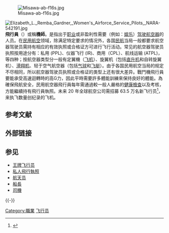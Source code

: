 {{Expand language|1=en|time=2020-09-27T11:59:01+00:00}}
[[File:Misawa-ab-f16s.jpg|thumb]]

[[File:Elizabeth_L._Remba_Gardner,_Women's_Airforce_Service_Pilots,_NARA-542191.jpg|right]]
'''飛行員'''（{{lang-en|pilot}}）或稱'''機師'''。是指出于[[职业|职业]]或非盈利性需要（例如：[[娱乐|娱乐]]）[[驾驶|驾驶]][[航空器|航空器]]的人员。在[[民用航空|民用航空]]领域，除满足特定要求的情况外，各国[[民用航空|民航]]当局一般都要求航空器驾驶员需持有相应的有效执照或合格证方可进行飞行活动。常见的航空器驾驶员执照按用途分有：私用 (PPL)、仪器飞行 (IR)、商用（CPL）、航线运输 (ATPL)，等四种；按航空器类型分一般有定翼機（[[飞机|飞机]]）、旋翼机（包括[[直升机|直升机]]和自转旋翼机）、[[滑翔机|滑翔机]]、轻于空气航空器（包括[[气球|气球]]和[[飞艇|飞艇]]）。由于各国民用航空当局的规定不尽相同，所以航空器驾驶员执照或合格证的类型上还有很大差异。戰鬥機飛行員要能承受高速迴轉時的高G力，因此平時需要許多體能訓練來保持良好的體能。為確保飛航安全，民用航空器飛行員每年需通過較一般人嚴格的[[健康檢查|健康檢查]]以及考核，方能繼續持有飛行員執照。未来 20 年全球航空公司需招募 63.5 万名新飞行员<ref>{{Cite news|url=https://www.wsj.com/articles/pilot-shortage-spurs-hiring-spree-1533720602|title=Facing a Critical Pilot Shortage, Airlines Scramble to Hire New Pilots|last=Wall|first=Robert|date=2018-08-08|last2=Tangel|first2=Andrew|newspaper=Wall Street Journal|accessdate=2018-09-09|language=en-US|issn=0099-9660|archive-date=2021-04-29|archive-url=https://web.archive.org/web/20210429131205/https://www.wsj.com/articles/pilot-shortage-spurs-hiring-spree-1533720602|dead-url=no}}</ref>，来执飞数量创纪录的飞机。

== 参考文献 ==
{{Reflist}}

== 外部链接 ==
{{Wiktionary}}

== 参见 ==
{{Portal box|航空|人物}}
*[[王牌飞行员|王牌飞行员]]
*[[私人飛行執照|私人飛行執照]]
*[[航天员|航天员]]
*[[船長|船長]]
*[[司機|司機]]

{{-}}
{{商業空中旅行}}

{{Authority control}}

[[Category:職業|Category:職業]]
[[Category:飞行员|]]

{{职业小作品}}